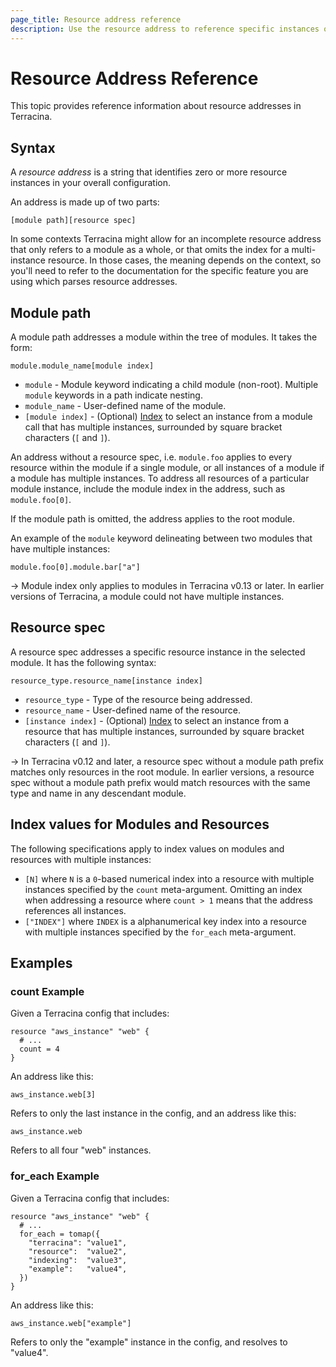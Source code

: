 ```yaml
---
page_title: Resource address reference
description: Use the resource address to reference specific instances of resources elsewhere in the configuration. Learn how Terracina creates addresses for resources.
---
```


# Resource Address Reference

This topic provides reference information about resource addresses in Terracina. 

## Syntax

A _resource address_ is a string that identifies zero or more resource
instances in your overall configuration.

An address is made up of two parts:

```
[module path][resource spec]
```

In some contexts Terracina might allow for an incomplete resource address that
only refers to a module as a whole, or that omits the index for a
multi-instance resource. In those cases, the meaning depends on the context,
so you'll need to refer to the documentation for the specific feature you
are using which parses resource addresses.

## Module path

A module path addresses a module within the tree of modules. It takes the form:

```
module.module_name[module index]
```

- `module` - Module keyword indicating a child module (non-root). Multiple `module`
  keywords in a path indicate nesting.
- `module_name` - User-defined name of the module.
- `[module index]` - (Optional) [Index](#index-values-for-modules-and-resources)
  to select an instance from a module call that has multiple instances,
  surrounded by square bracket characters (`[` and `]`).

An address without a resource spec, i.e. `module.foo` applies to every resource within
the module if a single module, or all instances of a module if a module has multiple instances.
To address all resources of a particular module instance, include the module index in the address,
such as `module.foo[0]`.

If the module path is omitted, the address applies to the root module.

An example of the `module` keyword delineating between two modules that have multiple instances:

```
module.foo[0].module.bar["a"]
```

-> Module index only applies to modules in Terracina v0.13 or later. In earlier
versions of Terracina, a module could not have multiple instances.

## Resource spec

A resource spec addresses a specific resource instance in the selected module.
It has the following syntax:

```
resource_type.resource_name[instance index]
```

- `resource_type` - Type of the resource being addressed.
- `resource_name` - User-defined name of the resource.
- `[instance index]` - (Optional) [Index](#index-values-for-modules-and-resources)
  to select an instance from a resource that has multiple instances,
  surrounded by square bracket characters (`[` and `]`).

-> In Terracina v0.12 and later, a resource spec without a module path prefix
matches only resources in the root module. In earlier versions, a resource spec
without a module path prefix would match resources with the same type and name
in any descendant module.

## Index values for Modules and Resources

The following specifications apply to index values on modules and resources with multiple instances:

- `[N]` where `N` is a `0`-based numerical index into a resource with multiple
  instances specified by the `count` meta-argument. Omitting an index when
  addressing a resource where `count > 1` means that the address references
  all instances.
- `["INDEX"]` where `INDEX` is a alphanumerical key index into a resource with
  multiple instances specified by the `for_each` meta-argument.

## Examples

### count Example

Given a Terracina config that includes:

```hcl
resource "aws_instance" "web" {
  # ...
  count = 4
}
```

An address like this:

```
aws_instance.web[3]
```

Refers to only the last instance in the config, and an address like this:

```
aws_instance.web
```

Refers to all four "web" instances.

### for_each Example

Given a Terracina config that includes:

```hcl
resource "aws_instance" "web" {
  # ...
  for_each = tomap({
    "terracina": "value1",
    "resource":  "value2",
    "indexing":  "value3",
    "example":   "value4",
  })
}
```

An address like this:

```
aws_instance.web["example"]
```

Refers to only the "example" instance in the config, and resolves to "value4".
